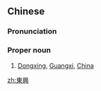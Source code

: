 ==Chinese==
{{zh-forms|s=东兴}}

===Pronunciation===
{{zh-pron
|m=Dōngxīng
|c=dung1 hing1
|cat=propn
}}

===Proper noun===
{{zh-proper noun}}

# [[Dongxing]], [[Guangxi]], [[China]]

{{zh-cat|Cities}}

[[zh:東興]]